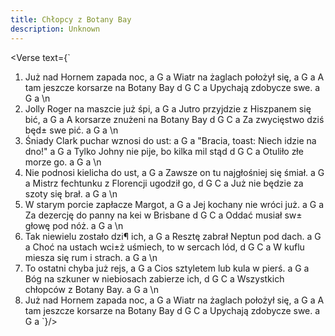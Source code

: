 ```yaml
---
title: Chłopcy z Botany Bay
description: Unknown
---
```



<Verse text={`
1. Już nad Hornem zapada noc,                    a G a
   Wiatr na żaglach położył się,                 a G a
   A tam jeszcze korsarze na Botany Bay          d G C a
   Upychają zdobycze swe.                        a G a
\n
2. Jolly Roger na maszcie już śpi, 			a G a
   Jutro przyjdzie z Hiszpanem się bić,		a G a
   A korsarze znużeni na Botany Bay 			d G C a
   Za zwycięstwo dziś będ± swe pić. 			a G a
\n
3. Śniady Clark puchar wznosi do ust: 			a G a
   "Bracia, toast: Niech idzie na dno!" 		a G a
   Tylko Johny nie pije, bo kilka mil stąd		d G C a
   Otuliło złe morze go. 					a G a
\n
4. Nie podnosi kielicha do ust, 				a G a
   Zawsze on tu najgłośniej się śmiał. 		a G a
   Mistrz fechtunku z Florencji ugodził go,		d G C a
   Już nie będzie za szoty się brał. 			a G a
\n
5. W starym porcie zapłacze Margot, 			a G a
   Jej kochany nie wróci już. 				a G a
   Za dezercję do panny na kei w Brisbane		d G C a
   Oddać musiał sw± głowę pod nóż. 			a G a
\n
6. Tak niewielu zostało dzi¶ ich, 			a G a
   Resztę zabrał Neptun pod dach. 			a G a
   Choć na ustach wci±ż uśmiech, to w sercach lód, d G C a
   W kuflu miesza się rum i strach. 			a G a
\n
7. To ostatni chyba już rejs, 				a G a
   Cios sztyletem lub kula w pierś. 			a G a
   Bóg na szkuner w niebiosach zabierze ich,	d G C a
   Wszystkich chłopców z Botany Bay. 			a G a
\n
8. Już nad Hornem zapada noc, 				a G a
   Wiatr na żaglach położył się, 			a G a
   A tam jeszcze korsarze na Botany Bay 		d G C a
   Upychają zdobycze swe. 					a G a
`}/>
